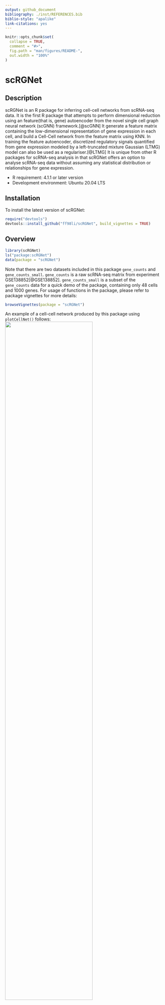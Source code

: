 ```yaml
---
output: github_document
bibliography: ./inst/REFERENCES.bib
biblio-style: "apalike"
link-citations: yes
---
```


<!-- README.md is generated from README.Rmd. Please edit that file -->

```r
knitr::opts_chunk$set(
  collapse = TRUE,
  comment = "#>",
  fig.path = "man/figures/README-",
  out.width = "100%"
)
```

# scRGNet

## Description
<!-- badges: start -->
<!-- badges: end -->

scRGNet is an R package for inferring cell-cell networks from scRNA-seq data.
It is the first R package that attempts to perform dimensional reduction using an feature(that is, gene) autoencoder from the novel single cell graph neural network (scGNN) framework.[@scGNN] It generate a feature matrix containing the low-dimensional representation of gene expression in each cell, and build a Cell-Cell network from the feature matrix using KNN. In training the feature autoencoder, discretized regulatory signals quantified from gene expression modeled by a left-truncated mixture Gaussian (LTMG) model can also be used as a regulariser.[@LTMG] It is unique from other R packages for scRNA-seq analysis in that scRGNet offers an option to analyse scRNA-seq data without assuming any statistical distribution or relationships for gene expression.

- R requirement: 4.1.1 or later version
- Development environment: Ubuntu 20.04 LTS

## Installation

To install the latest version of scRGNet:

``` r
require("devtools")
devtools::install_github("ff98li/scRGNet", build_vignettes = TRUE)
```

## Overview

```r
library(scRGNet)
ls("package:scRGNet")
data(package = "scRGNet")
```

Note that there are two datasets included in this package `gene_counts` and `gene_counts_small`. `gene_counts` is a raw scRNA-seq matrix from experiment GSE138852[@GSE138852]. `gene_counts_small` is a subset of the `gene_counts` data for a quick demo of the package, containing only 48 cells and 1000 genes. For usage of functions in the package, please refer to package vignettes for more details:

```r
browseVignettes(package = "scRGNet")
```

An example of a cell-cell network produced by this package using `plotCellNet()` follows:
![](./inst/extdata/batch_5_epoch_100_loss_21910_ltmg_k24.png){ width=75% }

The degree distribution of a network can be viewed through `plotDegree()`:

![](./inst/extdata/dist.png){ width=75% }

It also offers a quick way to plot log-rank against log frequency of degree in a network to further analyse the topological structure `plotLog()`:

![](./inst/extdata/log.png){ width=75% }

An overview of the package is illustrated below.

![](./inst/extdata/structure.png){ width=75% }

## Contributions

The author of the package is Feifei Li. The *runLTMG* function uses the LTMG object and the function for inferring LTMG tags from `scgnnltmg`[@scGNN]. `data.table` R package[@dt] is used for fast reading in a large size scRNA-seq raw matrix from csv. The `Matrix`[@matrix] R package is used to store scRNA-seq data as a sparse matrix to reduce memory useage, and used to convert a tensor object to an R matrix. The *scDataset* object is an `R6` object[@r6] inherited from class `dataset` from `torch`. The feature autoencoder is also an R6 object inherited from the basic neural network modules `nn_module` from `torch` R package, and it makes use of its functional modules `nnf_linear` and `nnf_relu`.[@torch] Iteration of model training makes use of `coro::loop` form the `coro` R package. The model training also uses `progress` R package to inform users the model trainning progress. The *generateNetwork* function makes use of `graph_from_data_frame` from `igraph` R package to generate a plottable `igraph` object.[@igraph] All plotting functions in this package make use of `graphics` R package. `cluster_label_prop` and `degree` function from `igraph` R package are used to compute the communities and degrees of the network. Except for the LTMG modeling in `runLTMG` uses external R package for computation, all other functions for data processing and analysis in this package are my original R implementation. 

## Acknowledgements

This  package  was  developed  as  part  of  an  assessment  for  2021  BCB410H:  Applied  Bioinfor-matics, University of Toronto, Toronto, CANADA.

## References
